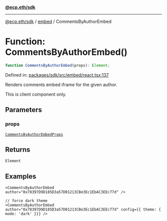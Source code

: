 [**@ecp.eth/sdk**](../../index.mdx)

***

[@ecp.eth/sdk](/sdk-reference/index.mdx) / [embed](/sdk-reference/embed/index.mdx) / CommentsByAuthorEmbed

# Function: CommentsByAuthorEmbed()

```ts
function CommentsByAuthorEmbed(props): Element;
```

Defined in: [packages/sdk/src/embed/react.tsx:137](https://github.com/ecp-eth/comments-monorepo/blob/main/packages/sdk/src/embed/react.tsx#L137)

Renders comments embed iframe for the given author.

This is client component only.

## Parameters

### props

[`CommentsByAuthorEmbedProps`](/sdk-reference/embed/type-aliases/CommentsByAuthorEmbedProps.mdx)

## Returns

`Element`

## Examples

```tsx
<CommentsByAuthorEmbed author="0x78397D9D185D3a57D01213CBe3Ec1EbAC3EEc77d" />
```

```tsx
// force dark theme
<CommentsByAuthorEmbed author="0x78397D9D185D3a57D01213CBe3Ec1EbAC3EEc77d" config={{ theme: { mode: 'dark' }}} />
```
